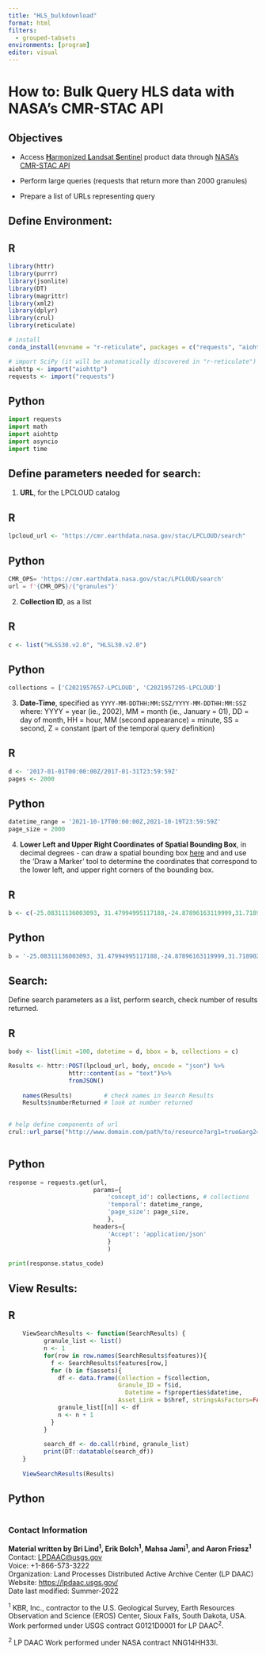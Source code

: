 ```yaml
---
title: "HLS_bulkdownload"
format: html
filters:
  - grouped-tabsets
environments: [program]
editor: visual
---
```


# How to: Bulk Query HLS data with NASA's CMR-STAC API

## Objectives

-   Access [**H**armonized **L**andsat **S**entinel](https://lpdaac.usgs.gov/data/get-started-data/collection-overview/missions/harmonized-landsat-sentinel-2-hls-overview/) product data through [NASA's CMR-STAC API](https://cmr.earthdata.nasa.gov/search/site/docs/search/api.html)

-   Perform large queries (requests that return more than 2000 granules)

-   Prepare a list of URLs representing query

## Define Environment:

::: panel-tabset
## R

```r
library(httr)
library(purrr)
library(jsonlite)
library(DT)
library(magrittr)
library(xml2)
library(dplyr)
library(crul)
library(reticulate)

# install 
conda_install(envname = "r-reticulate", packages = c("requests", "aiohttp"))

# import SciPy (it will be automatically discovered in "r-reticulate")
aiohttp <- import("aiohttp")
requests <- import("requests")
```

## Python

```python
import requests
import math
import aiohttp 
import asyncio
import time
```
:::

## Define parameters needed for search:

1.  **URL**, for the LPCLOUD catalog

::: panel-tabset
## R

```r
lpcloud_url <- "https://cmr.earthdata.nasa.gov/stac/LPCLOUD/search"
```

## Python

```python
CMR_OPS= 'https://cmr.earthdata.nasa.gov/stac/LPCLOUD/search'
url = f'{CMR_OPS}/{"granules"}'
```
:::

2.  **Collection ID**, as a list

::: panel-tabset
## R

```r
c <- list("HLSS30.v2.0", "HLSL30.v2.0")
```

## Python

```python
collections = ['C2021957657-LPCLOUD', 'C2021957295-LPCLOUD']
```
:::

3.  **Date-Time**, specified as `YYYY-MM-DDTHH:MM:SSZ/YYYY-MM-DDTHH:MM:SSZ` where: YYYY = year (ie., 2002), MM = month (ie., January = 01), DD = day of month, HH = hour, MM (second appearance) = minute, SS = second, Z = constant (part of the temporal query definition)

::: panel-tabset
## R

```r
d <- '2017-01-01T00:00:00Z/2017-01-31T23:59:59Z'
pages <- 2000
```

## Python

```python
datetime_range = '2021-10-17T00:00:00Z,2021-10-19T23:59:59Z'
page_size = 2000
```
:::

4.  **Lower Left and Upper Right Coordinates of Spatial Bounding Box**, in decimal degrees - can draw a spatial bounding box [here](http://geojson.io/#map=2/20.0/0.0) and and use the 'Draw a Marker' tool to determine the coordinates that correspond to the lower left, and upper right corners of the bounding box.

::: panel-tabset
## R

```r
b <- c(-25.08311136003093, 31.47994995117188,-24.87896163119999,31.718902587890625)
```

## Python

```python
b = '-25.08311136003093, 31.47994995117188,-24.87896163119999,31.718902587890625'
```
:::

## Search:

Define search parameters as a list, perform search, check number of results returned.

::: panel-tabset
## R

```r
body <- list(limit =100, datetime = d, bbox = b, collections = c)

Results <- httr::POST(lpcloud_url, body, encode = "json") %>% 
                 httr::content(as = "text")%>% 
                 fromJSON()
    
    names(Results)         # check names in Search Results
    Results$numberReturned # look at number returned
    

# help define components of url
crul::url_parse("http://www.domain.com/path/to/resource?arg1=true&arg2=false")    
    

```

## Python

```python
response = requests.get(url, 
                        params={
                            'concept_id': collections, # collections
                            'temporal': datetime_range,
                            'page_size': page_size,
                            },
                        headers={
                            'Accept': 'application/json'
                            }
                            )
                       
print(response.status_code)
```
:::

## View Results:

::: panel-tabset
## R

```r
    ViewSearchResults <- function(SearchResults) {
          granule_list <- list()
          n <- 1
          for(row in row.names(SearchResults$features)){
            f <- SearchResults$features[row,]
            for (b in f$assets){
              df <- data.frame(Collection = f$collection,
                               Granule_ID = f$id,
                                 Datetime = f$properties$datetime,
                               Asset_Link = b$href, stringsAsFactors=FALSE)
              granule_list[[n]] <- df
              n <- n + 1
            }
          }
          
          search_df <- do.call(rbind, granule_list)
          print(DT::datatable(search_df))
    }
    
    ViewSearchResults(Results)
```

## Python

```python


```
:::

### Contact Information

**Material written by Bri Lind^1^, Erik Bolch^1^, Mahsa Jami^1^, and Aaron Friesz^1^**\
Contact: [LPDAAC\@usgs.gov](mailto:LPDAAC@usgs.gov){.email}\
Voice: +1-866-573-3222\
Organization: Land Processes Distributed Active Archive Center (LP DAAC)\
Website: <https://lpdaac.usgs.gov/> \
Date last modified: Summer-2022

^1^ KBR, Inc., contractor to the U.S. Geological Survey, Earth Resources Observation and Science (EROS) Center, Sioux Falls, South Dakota, USA. Work performed under USGS contract G0121D0001 for LP DAAC^2^.

^2^ LP DAAC Work performed under NASA contract NNG14HH33I.

